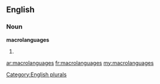==English==

===Noun===
'''macrolanguages'''

# {{plural of|[[macrolanguage]]}}

[[Category:English plurals]]

[[ar:macrolanguages]]
[[fr:macrolanguages]]
[[my:macrolanguages]]